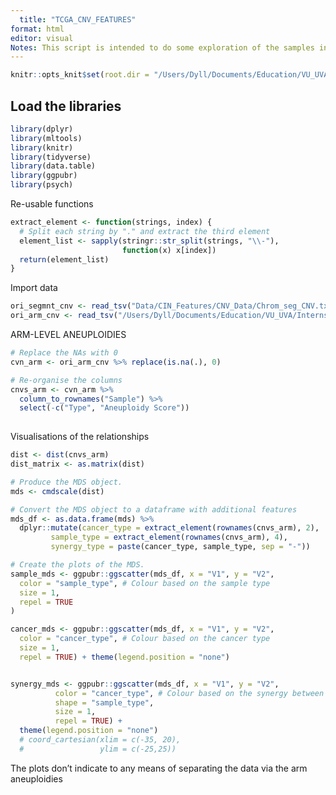 ```yaml
---
  title: "TCGA_CNV_FEATURES"
format: html
editor: visual
Notes: This script is intended to do some exploration of the samples in the CNV Features in the TCGA PanCan datasets.
---
```


```r
knitr::opts_knit$set(root.dir = "/Users/Dyll/Documents/Education/VU_UVA/Internship/Epigenetics/Janssen_Group-UMCUtrecht/Main_Project")
```

## Load the libraries

```r
library(dplyr)
library(mltools)
library(knitr)
library(tidyverse)
library(data.table)
library(ggpubr)
library(psych)
```

Re-usable functions
```r
extract_element <- function(strings, index) {
  # Split each string by "." and extract the third element
  element_list <- sapply(stringr::str_split(strings, "\\-"),
                         function(x) x[index])
  return(element_list)
}
```

Import data

```r
ori_segmnt_cnv <- read_tsv("Data/CIN_Features/CNV_Data/Chrom_seg_CNV.txt")
ori_arm_cnv <- read_tsv("/Users/Dyll/Documents/Education/VU_UVA/Internship/Epigenetics/Janssen_Group-UMCUtrecht/Main_Project/Data/CIN_Features/PANCAN_ArmCallsAndAneuploidyScore_092817.txt")
```

ARM-LEVEL ANEUPLOIDIES


```r
# Replace the NAs with 0
cvn_arm <- ori_arm_cnv %>% replace(is.na(.), 0)

# Re-organise the columns 
cnvs_arm <- cvn_arm %>%
  column_to_rownames("Sample") %>% 
  select(-c("Type", "Aneuploidy Score"))
  
```


Visualisations of the relationships
```r
dist <- dist(cnvs_arm)
dist_matrix <- as.matrix(dist)

# Produce the MDS object.
mds <- cmdscale(dist)

# Convert the MDS object to a dataframe with additional features
mds_df <- as.data.frame(mds) %>% 
  dplyr::mutate(cancer_type = extract_element(rownames(cnvs_arm), 2),
         sample_type = extract_element(rownames(cnvs_arm), 4),
         synergy_type = paste(cancer_type, sample_type, sep = "-"))

# Create the plots of the MDS.
sample_mds <- ggpubr::ggscatter(mds_df, x = "V1", y = "V2",
  color = "sample_type", # Colour based on the sample type
  size = 1,
  repel = TRUE
)

cancer_mds <- ggpubr::ggscatter(mds_df, x = "V1", y = "V2", 
  color = "cancer_type", # Colour based on the cancer type
  size = 1,
  repel = TRUE) + theme(legend.position = "none")


synergy_mds <- ggpubr::ggscatter(mds_df, x = "V1", y = "V2", 
          color = "cancer_type", # Colour based on the synergy between the cancer and sample type
          shape = "sample_type",
          size = 1,
          repel = TRUE) +
  theme(legend.position = "none")
  # coord_cartesian(xlim = c(-35, 20),
  #                 ylim = c(-25,25))
```

The plots don't indicate to any means of separating the data via the arm aneuploidies









